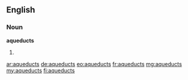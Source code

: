 ==English==

===Noun===
'''aqueducts'''

# {{plural of|aqueduct}}

[[ar:aqueducts]]
[[de:aqueducts]]
[[eo:aqueducts]]
[[fr:aqueducts]]
[[mg:aqueducts]]
[[my:aqueducts]]
[[fi:aqueducts]]
